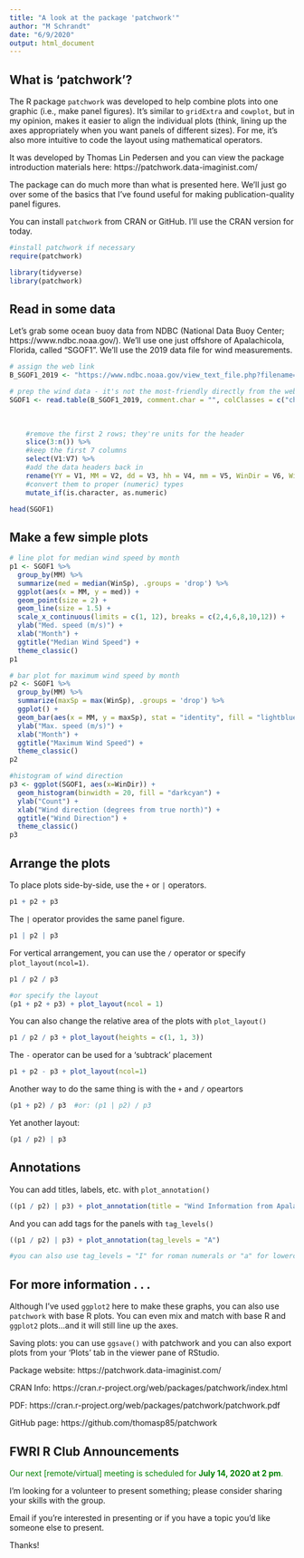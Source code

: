 ```yaml
---
title: "A look at the package 'patchwork'"
author: "M Schrandt"
date: "6/9/2020"
output: html_document
---
```


## What is 'patchwork'?

The R package `patchwork` was developed to help combine plots into one graphic (i.e., make panel figures). It's similar to `gridExtra` and `cowplot`, but in my opinion, makes it easier to align the individual plots (think, lining up the axes appropriately when you want panels of different sizes). For me, it's also more intuitive to code the layout using mathematical operators.

It was developed by Thomas Lin Pedersen and you can view the package introduction materials here:
https://patchwork.data-imaginist.com/

The package can do much more than what is presented here. We'll just go over some of the basics that I've found useful for making publication-quality panel figures.

You can install `patchwork` from CRAN or GitHub. I'll use the CRAN version for today.

```r
#install patchwork if necessary
require(patchwork)

library(tidyverse)
library(patchwork)
```

## Read in some data

Let's grab some ocean buoy data from NDBC (National Data Buoy Center; https://www.ndbc.noaa.gov/). We'll use one just offshore of Apalachicola, Florida, called "SGOF1". We'll use the 2019 data file for wind measurements.

```r
# assign the web link 
B_SGOF1_2019 <- "https://www.ndbc.noaa.gov/view_text_file.php?filename=sgof1c2019.txt.gz&dir=data/historical/cwind/"

# prep the wind data - it's not the most-friendly directly from the website
SGOF1 <- read.table(B_SGOF1_2019, comment.char = "", colClasses = c("character", "character", "character",
                                                                           "character", "character", "character",
                                                                           "character", "character", "character",
                                                                           "character")) %>%
    #remove the first 2 rows; they're units for the header
    slice(3:n()) %>%
    #keep the first 7 columns
    select(V1:V7) %>%
    #add the data headers back in
    rename(YY = V1, MM = V2, dd = V3, hh = V4, mm = V5, WinDir = V6, WinSp = V7) %>%
    #convert them to proper (numeric) types
    mutate_if(is.character, as.numeric)

head(SGOF1)
```

## Make a few simple plots

```r

# line plot for median wind speed by month
p1 <- SGOF1 %>%
  group_by(MM) %>%
  summarize(med = median(WinSp), .groups = 'drop') %>%
  ggplot(aes(x = MM, y = med)) +
  geom_point(size = 2) +
  geom_line(size = 1.5) + 
  scale_x_continuous(limits = c(1, 12), breaks = c(2,4,6,8,10,12)) +
  ylab("Med. speed (m/s)") +
  xlab("Month") +
  ggtitle("Median Wind Speed") +
  theme_classic()
p1
```

```r
# bar plot for maximum wind speed by month
p2 <- SGOF1 %>%
  group_by(MM) %>%
  summarize(maxSp = max(WinSp), .groups = 'drop') %>%
  ggplot() +
  geom_bar(aes(x = MM, y = maxSp), stat = "identity", fill = "lightblue") +
  ylab("Max. speed (m/s)") +
  xlab("Month") +
  ggtitle("Maximum Wind Speed") +
  theme_classic()
p2
```

```r
#histogram of wind direction
p3 <- ggplot(SGOF1, aes(x=WinDir)) +
  geom_histogram(binwidth = 20, fill = "darkcyan") +
  ylab("Count") +
  xlab("Wind direction (degrees from true north)") +
  ggtitle("Wind Direction") +
  theme_classic()
p3

```

## Arrange the plots

To place plots side-by-side, use the `+` or `|` operators.
```r
p1 + p2 + p3
```

The `|` operator provides the same panel figure.
```r
p1 | p2 | p3
```

For vertical arrangement, you can use the `/` operator or specify `plot_layout(ncol=1)`.
```r

p1 / p2 / p3

#or specify the layout
(p1 + p2 + p3) + plot_layout(ncol = 1)
```

You can also change the relative area of the plots with `plot_layout()`
```r
p1 / p2 / p3 + plot_layout(heights = c(1, 1, 3))
```

The `-` operator can be used for a 'subtrack' placement
```r
p1 + p2 - p3 + plot_layout(ncol=1)
```

Another way to do the same thing is with the `+` and `/` opeartors
```r
(p1 + p2) / p3  #or: (p1 | p2) / p3
```

Yet another layout:
```r
(p1 / p2) | p3
```

## Annotations

You can add titles, labels, etc. with `plot_annotation()`
```r
((p1 / p2) | p3) + plot_annotation(title = "Wind Information from Apalachicola, FL 2019")
```

And you can add tags for the panels with `tag_levels()`
```r
((p1 / p2) | p3) + plot_annotation(tag_levels = "A")

#you can also use tag_levels = "I" for roman numerals or "a" for lowercase letters; you can check for others in the vignette
```

## For more information . . .

Although I've used `ggplot2` here to make these graphs, you can also use `patchwork` with base R plots. You can even mix and match with base R and `ggplot2` plots...and it will still line up the axes.

Saving plots: you can use `ggsave()` with patchwork and you can also export plots from your 'Plots' tab in the viewer pane of RStudio.

Package website: https://patchwork.data-imaginist.com/

CRAN Info: https://cran.r-project.org/web/packages/patchwork/index.html

PDF: https://cran.r-project.org/web/packages/patchwork/patchwork.pdf

GitHub page: https://github.com/thomasp85/patchwork

## FWRI R Club Announcements

<span style="color:green">Our next [remote/virtual] meeting is scheduled for **July 14, 2020 at 2 pm**.</span>

I'm looking for a volunteer to present something; please consider sharing your skills with the group.

Email if you're interested in presenting or if you have a topic you'd like someone else to present.

Thanks!
